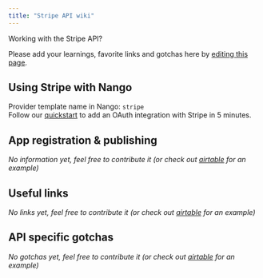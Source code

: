 ```yaml
---
title: "Stripe API wiki"
---
```


Working with the Stripe API?

Please add your learnings, favorite links and gotchas here by [editing this page](https://github.com/nangohq/nango/tree/master/docs/docs/providers/stripe.md).

## Using Stripe with Nango[](#using-stripe-with-nango "Direct link to Using Stripe with Nango")

Provider template name in Nango: `stripe`  
Follow our [quickstart](/quickstart) to add an OAuth integration with Stripe in 5 minutes.

## App registration & publishing[](#app-registration--publishing "Direct link to App registration & publishing")

_No information yet, feel free to contribute it (or check out [airtable](/providers/airtable) for an example)_

## Useful links[](#useful-links "Direct link to Useful links")

_No links yet, feel free to contribute it (or check out [airtable](/providers/airtable) for an example)_

## API specific gotchas[](#api-specific-gotchas "Direct link to API specific gotchas")

_No gotchas yet, feel free to contribute it (or check out [airtable](/providers/airtable) for an example)_